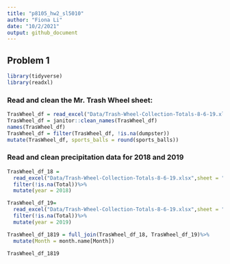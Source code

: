 ```yaml
---
title: "p8105_hw2_sl5010"
author: "Fiona Li"
date: "10/2/2021"
output: github_document
---
```


## Problem 1

```r
library(tidyverse)
library(readxl)
```

### Read and clean the Mr. Trash Wheel sheet:

```r
TrasWheel_df = read_excel("Data/Trash-Wheel-Collection-Totals-8-6-19.xlsx",range = "A2:N408")
TrasWheel_df = janitor::clean_names(TrasWheel_df)
names(TrasWheel_df)
TrasWheel_df = filter(TrasWheel_df, !is.na(dumpster))
mutate(TrasWheel_df, sports_balls = round(sports_balls))
```

### Read and clean precipitation data for 2018 and 2019

```r
TrasWheel_df_18 = 
  read_excel("Data/Trash-Wheel-Collection-Totals-8-6-19.xlsx",sheet = "2018 Precipitation", range = "A2:B14")%>%
  filter(!is.na(Total))%>%
  mutate(year = 2018)

TrasWheel_df_19= 
  read_excel("Data/Trash-Wheel-Collection-Totals-8-6-19.xlsx",sheet = "2019 Precipitation", range = "A2:B14")%>%
  filter(!is.na(Total))%>%
  mutate(year = 2019)

TrasWheel_df_1819 = full_join(TrasWheel_df_18, TrasWheel_df_19)%>%
  mutate(Month = month.name[Month])

TrasWheel_df_1819
```
